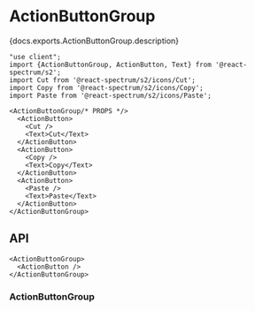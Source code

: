 

# ActionButtonGroup

<PageDescription>{docs.exports.ActionButtonGroup.description}</PageDescription>

```tsx render docs={docs.exports.ActionButtonGroup} links={docs.links} props={['orientation', 'size', 'density', 'staticColor', 'isQuiet', 'isJustified', 'isDisabled']} type="s2"
"use client";
import {ActionButtonGroup, ActionButton, Text} from '@react-spectrum/s2';
import Cut from '@react-spectrum/s2/icons/Cut';
import Copy from '@react-spectrum/s2/icons/Copy';
import Paste from '@react-spectrum/s2/icons/Paste';

<ActionButtonGroup/* PROPS */>
  <ActionButton>
    <Cut />
    <Text>Cut</Text>
  </ActionButton>
  <ActionButton>
    <Copy />
    <Text>Copy</Text>
  </ActionButton>
  <ActionButton>
    <Paste />
    <Text>Paste</Text>
  </ActionButton>
</ActionButtonGroup>
```

## API

```tsx links={{ActionButtonGroup: '#actionbuttongroup', ActionButton: 'ActionButton.html'}}
<ActionButtonGroup>
  <ActionButton />
</ActionButtonGroup>
```

### ActionButtonGroup

<PropTable component={docs.exports.ActionButtonGroup} links={docs.links} />
